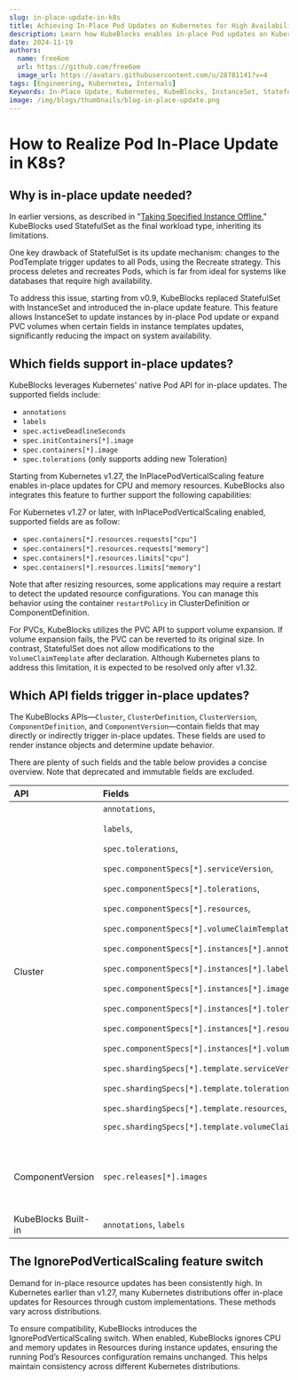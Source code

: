 ```yaml
---
slug: in-place-update-in-k8s
title: Achieving In-Place Pod Updates on Kubernetes for High Availability Databases with KubeBlocks
description: Learn how KubeBlocks enables in-place Pod updates on Kubernetes to improve high availability for databases. This article explains how KubeBlocks' InstanceSet overcomes the limitations of StatefulSet, allowing updates to images, CPU/memory resources, and PVC volumes without disruptive Pod recreation.
date: 2024-11-19
authors:
  name: free6om
  url: https://github.com/free6om
  image_url: https://avatars.githubusercontent.com/u/28781141?v=4
tags: [Engineering, Kubernetes, Internals]
Keywords: In-Place Update, Kubernetes, KubeBlocks, InstanceSet, StatefulSet, High Availability, Pod Update, Vertical Scaling, InPlacePodVerticalScaling, PVC Expansion, Database on Kubernetes, Pod Recreation, Resource Update, Image Update, Operator
image: /img/blogs/thumbnails/blog-in-place-update.png
---
```


# How to Realize Pod In-Place Update in K8s?

## Why is in-place update needed?

In earlier versions, as described in "[Taking Specified Instance Offline](https://kubeblocks.io/blog/take-specified-instances-offline)," KubeBlocks used StatefulSet as the final workload type, inheriting its limitations.

One key drawback of StatefulSet is its update mechanism: changes to the PodTemplate trigger updates to all Pods, using the Recreate strategy. This process deletes and recreates Pods, which is far from ideal for systems like databases that require high availability.

To address this issue, starting from v0.9, KubeBlocks replaced StatefulSet with InstanceSet and introduced the in-place update feature. This feature allows InstanceSet to update instances by in-place Pod update or expand PVC volumes when certain fields in instance templates updates, significantly reducing the impact on system availability.

## Which fields support in-place updates?

KubeBlocks leverages Kubernetes' native Pod API for in-place updates. The supported fields include:

- `annotations`
- `labels`
- `spec.activeDeadlineSeconds`
- `spec.initContainers[*].image`
- `spec.containers[*].image`
- `spec.tolerations` (only supports adding new Toleration)

Starting from Kubernetes v1.27, the InPlacePodVerticalScaling feature enables in-place updates for CPU and memory resources. KubeBlocks also integrates this feature to further support the following capabilities:

For Kubernetes v1.27 or later, with InPlacePodVerticalScaling enabled, supported fields are as follow:

- `spec.containers[*].resources.requests["cpu"]`
- `spec.containers[*].resources.requests["memory"]`
- `spec.containers[*].resources.limits["cpu"]`
- `spec.containers[*].resources.limits["memory"]`
  
Note that after resizing resources, some applications may require a restart to detect the updated resource configurations. You can manage this behavior using the container  `restartPolicy` in ClusterDefinition or ComponentDefinition.

For PVCs, KubeBlocks utilizes the PVC API to support volume expansion. If volume expansion fails, the PVC can be reverted to its original size. In contrast, StatefulSet does not allow modifications to the `VolumeClaimTemplate` after declaration. Although Kubernetes plans to address this limitation, it is expected to be resolved only after v1.32.

## Which API fields trigger in-place updates?

The KubeBlocks APIs—`Cluster`, `ClusterDefinition`, `ClusterVersion`, `ComponentDefinition`, and `ComponentVersion`—contain fields that may directly or indirectly trigger in-place updates. These fields are used to render instance objects and determine update behavior.

There are plenty of such fields and the table below provides a concise overview. Note that deprecated and immutable fields are excluded.

| API |   Fields    |   Description  |
|:-----|:-------|:-----------|
|Cluster| `annotations`, <p>`labels`, </p><p>`spec.tolerations`, </p><p>`spec.componentSpecs[*].serviceVersion`, </p><p>`spec.componentSpecs[*].tolerations`, </p><p>`spec.componentSpecs[*].resources`, </p><p>`spec.componentSpecs[*].volumeClaimTemplates`, </p><p>`spec.componentSpecs[*].instances[*].annotations`, </p><p>`spec.componentSpecs[*].instances[*].labels`, </p><p>`spec.componentSpecs[*].instances[*].image`, </p><p>`spec.componentSpecs[*].instances[*].tolerations`, </p><p>`spec.componentSpecs[*].instances[*].resources`, </p><p>`spec.componentSpecs[*].instances[*].volumeClaimTemplates`, </p><p>`spec.shardingSpecs[*].template.serviceVersion`, </p><p>`spec.shardingSpecs[*].template.tolerations`, </p><p>`spec.shardingSpecs[*].template.resources`, </p><p>`spec.shardingSpecs[*].template.volumeClaimTemplates`</p> | Resources related fields means: <p>`requests["cpu"]`,</p><p>`requests["memory"]`,</p><p>`limits["cpu"]`,</p>`limits["memory"]` |
|   ComponentVersion  | `spec.releases[*].images`   | Whether in-place update is triggered depends on whether the corresponding image is changed.            |
| KubeBlocks Built-in |  `annotations`, `labels` |    |

## The IgnorePodVerticalScaling feature switch

Demand for in-place resource updates has been consistently high. In Kubernetes earlier than v1.27, many Kubernetes distributions offer in-place updates for Resources through custom implementations. These methods vary across distributions.

To ensure compatibility, KubeBlocks introduces the IgnorePodVerticalScaling switch. When enabled, KubeBlocks ignores CPU and memory updates in Resources during instance updates, ensuring the running Pod’s Resources configuration remains unchanged. This helps maintain consistency across different Kubernetes distributions.